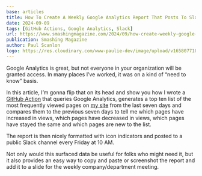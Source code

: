 ```yaml
---
base: articles
title: How To Create A Weekly Google Analytics Report That Posts To Slack
date: 2024-09-09
tags: [GitHub Actions, Google Analytics, Slack]
url: https://www.smashingmagazine.com/2024/09/how-create-weekly-google-analytics-report-posts-slack/
publication: Smashing Magazine
author: Paul Scanlon
logo: https://res.cloudinary.com/www-paulie-dev/image/upload/v1658077182/paulie.dev/Logos/smashing-magazine-logo_rhvh4j.png
---
```


Google Analytics is great, but not everyone in your organization will be granted access. In many places I’ve worked, it was on a kind of “need to know” basis.

In this article, I’m gonna flip that on its head and show you how I wrote a [GitHub Action](https://docs.github.com/en/actions/about-github-actions/understanding-github-actions) that queries Google Analytics, generates a top ten list of the most frequently viewed pages on [my site](https://www.paulie.dev/) from the last seven days and compares them to the previous seven days to tell me which pages have increased in views, which pages have decreased in views, which pages have stayed the same and which pages are new to the list.

The report is then nicely formatted with icon indicators and posted to a public Slack channel every Friday at 10 AM.

Not only would this surfaced data be useful for folks who might need it, but it also provides an easy way to copy and paste or screenshot the report and add it to a slide for the weekly company/department meeting.
